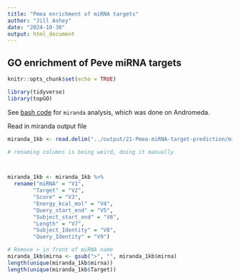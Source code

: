 ```yaml
---
title: "Pmea enrichment of miRNA targets"
author: "Jill Ashey"
date: "2024-10-30"
output: html_document
---
```


## GO enrichment of Peve miRNA targets

```r
knitr::opts_chunk$set(echo = TRUE)

library(tidyverse)
library(topGO)
```

See [bash code](https://github.com/JillAshey/JillAshey_Putnam_Lab_Notebook/blob/master/_posts/2024-06-15-e5-deepdive-miRNA-TargetPrediction.md) for `miranda` analysis, which was done on Andromeda. 

Read in miranda output file 
```r
miranda_1kb <- read.delim("../output/21-Pmea-miRNA-target-prediction/miranda_strict_all_1kb_parsed_ptuh.txt", header = F) 

# renaming columns is being weird, doing it manually



miranda_1kb <- miranda_1kb %>%
  rename("miRNA" = "V1", 
        "Target" = "V2", 
        "Score" = "V3", 
        "Energy_kcal_mol" = "V4", 
        "Query_start_end" = "V5", 
        "Subject_start_end" = "V6",
        "Length" = "V7", 
        "Subject_Identity" = "V8", 
        "Query_Identity" = "V9")

# Remove > in front of miRNA name 
miranda_1kb$mirna <- gsub(">", "", miranda_1kb$mirna)
length(unique(miranda_1kb$mirna))
length(unique(miranda_1kb$Target))
```